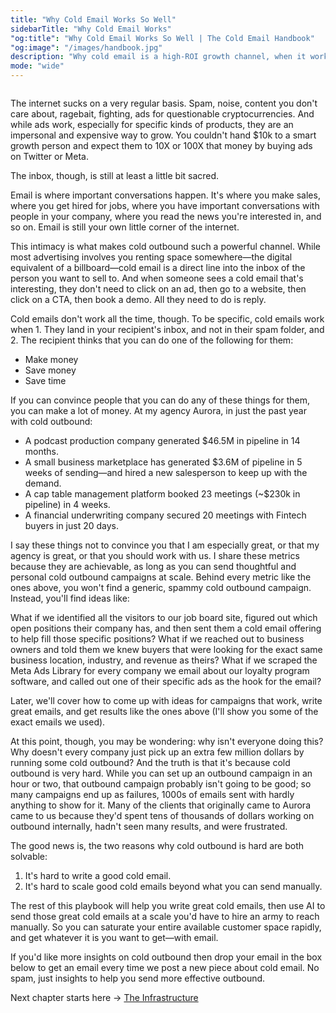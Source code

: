 ```yaml
---
title: "Why Cold Email Works So Well"
sidebarTitle: "Why Cold Email Works"
"og:title": "Why Cold Email Works So Well | The Cold Email Handbook"
"og:image": "/images/handbook.jpg"
description: "Why cold email is a high-ROI growth channel, when it works, and the principles behind campaigns that drive pipeline."
mode: "wide"
---
```



<div style={{ maxHeight: '400px', display: 'block', marginBottom: '20px' }}>
  <img 
    src="/images/why-cold-email-works-so-well-header.png"
    alt=""
    style={{ maxHeight: '100%', width: 'auto', objectFit: 'cover', display: 'block' }}
  />
</div>

The internet sucks on a very regular basis. Spam, noise, content you don't care about, ragebait, fighting, ads for questionable cryptocurrencies. And while ads work, especially for specific kinds of products, they are an impersonal and expensive way to grow. You couldn't hand $10k to a smart growth person and expect them to 10X or 100X that money by buying ads on Twitter or Meta.

The inbox, though, is still at least a little bit sacred.

Email is where important conversations happen. It's where you make sales, where you get hired for jobs, where you have important conversations with people in your company, where you read the news you're interested in, and so on. Email is still your own little corner of the internet.

This intimacy is what makes cold outbound such a powerful channel. While most advertising involves you renting space somewhere—the digital equivalent of a billboard—cold email is a direct line into the inbox of the person you want to sell to. And when someone sees a cold email that's interesting, they don't need to click on an ad, then go to a website, then click on a CTA, then book a demo. All they need to do is reply.

Cold emails don't work all the time, though. To be specific, cold emails work when 1. They land in your recipient's inbox, and not in their spam folder, and 2. The recipient thinks that you can do one of the following for them:

- Make money
- Save money
- Save time

If you can convince people that you can do any of these things for them, you can make a lot of money. At my agency Aurora, in just the past year with cold outbound:

- A podcast production company generated $46.5M in pipeline in 14 months.
- A small business marketplace has generated $3.6M of pipeline in 5 weeks of sending—and hired a new salesperson to keep up with the demand.
- A cap table management platform booked 23 meetings (~$230k in pipeline) in 4 weeks.
- A financial underwriting company secured 20 meetings with Fintech buyers in just 20 days.

I say these things not to convince you that I am especially great, or that my agency is great, or that you should work with us. I share these metrics because they are achievable, as long as you can send thoughtful and personal cold outbound campaigns at scale. Behind every metric like the ones above, you won't find a generic, spammy cold outbound campaign. Instead, you'll find ideas like:

<Tip>
What if we identified all the visitors to our job board site, figured out which open positions their company has, and then sent them a cold email offering to help fill those specific positions?
</Tip>

<Tip>
What if we reached out to business owners and told them we knew buyers that were looking for the exact same business location, industry, and revenue as theirs?
</Tip>

<Tip>
What if we scraped the Meta Ads Library for every company we email about our loyalty program software, and called out one of their specific ads as the hook for the email?
</Tip>

Later, we'll cover how to come up with ideas for campaigns that work, write great emails, and get results like the ones above (I'll show you some of the exact emails we used).

At this point, though, you may be wondering: why isn't everyone doing this? Why doesn't every company just pick up an extra few million dollars by running some cold outbound? And the truth is that it's because cold outbound is very hard. While you can set up an outbound campaign in an hour or two, that outbound campaign probably isn't going to be good; so many campaigns end up as failures, 1000s of emails sent with hardly anything to show for it. Many of the clients that originally came to Aurora came to us because they'd spent tens of thousands of dollars working on outbound internally, hadn't seen many results, and were frustrated.

The good news is, the two reasons why cold outbound is hard are both solvable:

1. It's hard to write a good cold email.
2. It's hard to scale good cold emails beyond what you can send manually.

The rest of this playbook will help you write great cold emails, then use AI to send those great cold emails at a scale you'd have to hire an army to reach manually. So you can saturate your entire available customer space rapidly, and get whatever it is you want to get—with email.


<Frame>
<div class="flex-col items-center m-2">
<div className='mb-2'>If you'd like more insights on cold outbound then drop your email in the box below to get an email every time we post a new piece about cold email. No spam, just insights to help you send more effective outbound.</div>
<Newsletter />
</div>
</Frame>

Next chapter starts here → [The Infrastructure](/handbook/cold-email/the-infrastructure)